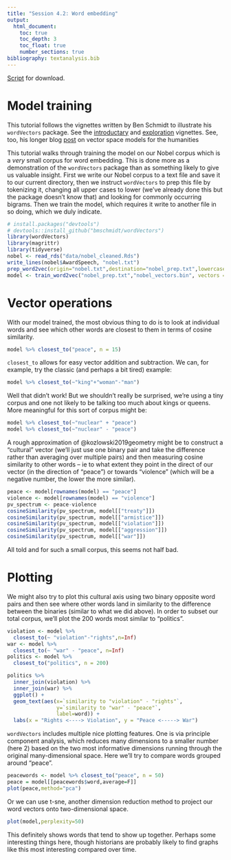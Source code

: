 ```yaml
---
title: "Session 4.2: Word embedding"
output: 
  html_document:
    toc: true
    toc_depth: 3
    toc_float: true
    number_sections: true
bibliography: textanalysis.bib
---
```

[Script](data/thursday_script_text.R) for download.

# Model training

This tutorial follows the vignettes written by Ben Schmidt to illustrate his ``wordVectors`` package. See the [introductary](https://github.com/bmschmidt/wordVectors/blob/master/vignettes/introduction.Rmd) and [exploration](https://github.com/bmschmidt/wordVectors/blob/master/vignettes/exploration.Rmd) vignettes. See, too, his longer blog [post](http://bookworm.benschmidt.org/posts/2015-10-25-Word-Embeddings.html) on vector space models for the humanities 

This tutorial walks through training the model on our Nobel corpus which is a _very_ small corpus for word embedding. This is done more as a demonstration of the ``wordVectors`` package than as something likely to give us valuable insight. First we write our Nobel corpus to a text file and save it to our current directory, then we instruct ``wordVectors`` to prep this file by tokenizing it, changing all upper cases to lower (we've already done this but the package doesn't know that) and looking for commonly occurring bigrams. Then we train the model, which requires it write to another file in so doing, which we duly indicate.

```r
# install.packages("devtools")
# devtools::install_github("bmschmidt/wordVectors")
library(wordVectors)
library(magrittr)
library(tidyverse)
nobel <- read_rds("data/nobel_cleaned.Rds")
write_lines(nobel$AwardSpeech, "nobel.txt")
prep_word2vec(origin="nobel.txt",destination="nobel_prep.txt",lowercase=T,bundle_ngrams=2)
model <- train_word2vec("nobel_prep.txt","nobel_vectors.bin", vectors = 200, threads = 4 , window = 10, iter = 5, negative_samples = 10, force = TRUE)
```

# Vector operations

With our model trained, the most obvious thing to do is to look at individual words and see which other words are closest to them in terms of cosine similarity.

```r
model %>% closest_to("peace", n = 15)
```

``closest_to`` allows for easy vector addition and subtraction. We can, for example, try the classic (and perhaps a bit tired) example:

```r
model %>% closest_to(~"king"+"woman"-"man")
```

Well that didn't work! But we shouldn't really be surprised, we're using a tiny corpus and one not likely to be talking too much about kings or queens. More meaningful for this sort of corpus might be:

```r

model %>% closest_to(~"nuclear" + "peace")
model %>% closest_to(~"nuclear" - "peace")
```

A rough approximation of @kozlowski2019geometry might be to construct a "cultural" vector (we'll just use one binary pair and take the difference rather than averaging over multiple pairs) and then measuring cosine similarity to other words -- ie to what extent they point in the direct of our vector (in the direction of "peace") or towards "violence" (which will be a negative number, the lower the more similar). 

```r
peace <- model[rownames(model) == "peace"]
violence <- model[rownames(model) == "violence"]
pv_spectrum <- peace-violence
cosineSimilarity(pv_spectrum, model[["treaty"]])
cosineSimilarity(pv_spectrum, model[["armistice"]])
cosineSimilarity(pv_spectrum, model[["violation"]])
cosineSimilarity(pv_spectrum, model[["aggression"]])
cosineSimilarity(pv_spectrum, model[["war"]])
```

All told and for such a small corpus, this seems not half bad.

# Plotting

We might also try to plot this cultural axis using two binary opposite word pairs and then see where other words land in similarity to the difference between the binaries (similar to what we did above). In order to subset our total corpus, we'll plot the 200 words most similar to "politics".

```r
violation <- model %>% 
  closest_to(~ "violation"-"rights",n=Inf) 
war <- model %>% 
  closest_to(~ "war" - "peace", n=Inf)
politics <- model %>%
  closest_to("politics", n = 200)

politics %>%
  inner_join(violation) %>%
  inner_join(war) %>%
  ggplot() + 
  geom_text(aes(x=`similarity to "violation" - "rights"`,
                y=`similarity to "war" - "peace"`,
                label=word)) +
  labs(x = "Rights <----> Violation", y = "Peace <-----> War")
```

``wordVectors`` includes multiple nice plotting features. One is via principle component analysis, which reduces many dimensions to a smaller number (here 2) based on the two most informative dimensions running through the original many-dimensional space. Here we'll try to compare words grouped around "peace". 

```r
peacewords <- model %>% closest_to("peace", n = 50)
peace = model[[peacewords$word,average=F]]
plot(peace,method="pca")
```

Or we can use t-sne, another dimension reduction method to project our word vectors onto two-dimensional space. 

```r
plot(model,perplexity=50)
```

This definitely shows words that tend to show up together. Perhaps some interesting things here, though historians are probably likely to find graphs like this most interesting compared over time.
